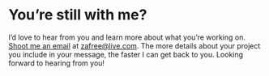 # You’re still with me?

I’d love to hear from you and learn more about what you’re working on. 
[Shoot me an email](mailto:zafree@live.com) at [zafree@live.com](mailto:zafree@live.com). 
The more details about your project you include in your message, the faster I can get back to you. Looking forward to hearing from you!